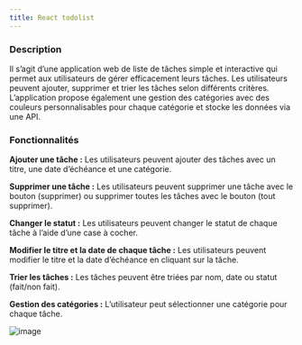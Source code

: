 ```yaml
---
title: React todolist
---
```



<a href="/Rapport-de-formation/technologies/react">
<Badge text="REACT" variant="note" />
</a>

<a href="/Rapport-de-formation/technologies/css">
<Badge text="CSS" variant="note" />
</a>


### Description
Il s’agit d’une application web de liste de tâches simple et interactive qui permet aux utilisateurs de gérer efficacement leurs tâches.
Les utilisateurs peuvent ajouter, supprimer et trier les tâches selon différents critères.
L’application propose également une gestion des catégories avec des couleurs personnalisables pour chaque catégorie et stocke les données via une API.

### Fonctionnalités
**Ajouter une tâche :** Les utilisateurs peuvent ajouter des tâches avec un titre, une date d’échéance et une catégorie.

**Supprimer une tâche :** Les utilisateurs peuvent supprimer une tâche avec le bouton (supprimer) ou supprimer toutes les tâches avec le bouton (tout supprimer).

**Changer le statut :** Les utilisateurs peuvent changer le statut de chaque tâche à l’aide d’une case à cocher.

**Modifier le titre et la date de chaque tâche :** Les utilisateurs peuvent modifier le titre et la date d’échéance en cliquant sur la tâche.

**Trier les tâches :** Les tâches peuvent être triées par nom, date ou statut (fait/non fait).

**Gestion des catégories :** L’utilisateur peut sélectionner une catégorie pour chaque tâche.


![image](/Rapport-de-formation/react-todolist.png)
